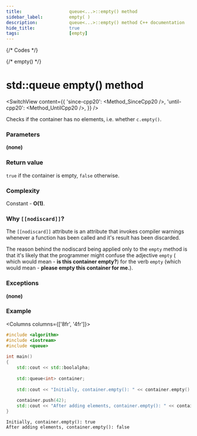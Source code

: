 ```yaml
---
title:					queue<...>::empty() method
sidebar_label:			empty( )
description:			queue<...>::empty() method C++ documentation
hide_title:				true
tags:					[empty]
---
```



{/* Codes */}

{/* empty() */}

# std::queue empty() method

<SwitchView content={{
        'since-cpp20': <Method_SinceCpp20 />,
        'until-cpp20': <Method_UntilCpp20 />,
    }} />

Checks if the container has no elements, i.e. whether `c.empty()`.

### Parameters

**(none)**

### Return value

`true` if the container is empty, `false` otherwise.

### Complexity

Constant - **O(1)**.

### Why `[[nodiscard]]`?

The `[[nodiscard]]` attribute is an attribute that invokes compiler warnings whenever
a function has been called and it's result has been discarded.

The reason behind the nodiscard being applied only to the `empty` method is that
it's likely that the programmer might confuse the adjective `empty` (
which would mean - **is this container empty?**) for the verb `empty` (which would mean - **please empty this container for me.**).

### Exceptions

**(none)**

### Example

<Columns columns={['8fr', '4fr']}>
<div>

```cpp title='Main.cpp' showLineNumbers
#include <algorithm>
#include <iostream>
#include <queue>
 
int main()
{
    std::cout << std::boolalpha;
 
    std::queue<int> container;
 
    std::cout << "Initially, container.empty(): " << container.empty() << '\n';
 
    container.push(42);
    std::cout << "After adding elements, container.empty(): " << container.empty() << '\n';
}
```

</div>
<div>

```plaintext title="Output"
Initially, container.empty(): true
After adding elements, container.empty(): false
```

</div>
</Columns>
